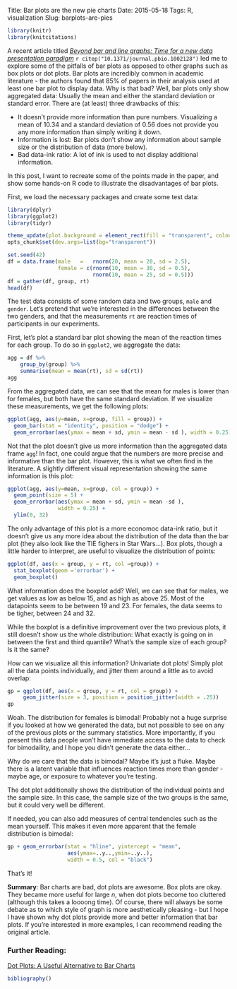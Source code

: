 Title: Bar plots are the new pie charts
Date: 2015-05-18
Tags: R, visualization
Slug: barplots-are-pies

```r
library(knitr)
library(knitcitations)
```

A recent article titled [*Beyond bar and line graphs: Time for a new data presentation paradigm*](http://dx.doi.org/10.1371/journal.pbio.1002128) `r citep("10.1371/journal.pbio.1002128")` led me to explore some of the pitfalls of bar plots as opposed to other graphs such as box plots or dot plots. Bar plots are incredibly common in academic literature - the authors found that 85% of papers in their analysis used at least one bar plot to display data. Why is that bad? Well, bar plots only show aggregated data: Usually the mean and either the standard deviation or standard error. There are (at least) three drawbacks of this:

* It doesn't provide more information than pure numbers. Visualizing a mean of 10.34 and a standard deviation of 0.56 does not provide you any more information than simply writing it down.
* Information is lost: Bar plots don't show any information about sample size or the distribution of data (more below).
* Bad data-ink ratio: A lot of ink is used to not display additional information.

In this post, I want to recreate some of the points made in the paper, and show some hands-on R code to illustrate the disadvantages of bar plots. 

First, we load the necessary packages and create some test data:
```r
library(dplyr)
library(ggplot2)
library(tidyr)
```
```r

theme_update(plot.background = element_rect(fill = "transparent", colour = NA))
opts_chunk$set(dev.args=list(bg="transparent"))
```
```r
set.seed(42)
df = data.frame(male   =   rnorm(20, mean = 20, sd = 2.5), 
                female = c(rnorm(10, mean = 30, sd = 0.5), 
                           rnorm(10, mean = 25, sd = 0.5)))
df = gather(df, group, rt)
head(df)
```

The test data consists of some random data and two groups, `male` and `gender`. Let's pretend that we're interested in the differences between the two genders, and that the measurements `rt` are reaction times of participants in our experiments.

First, let's plot a standard bar plot showing the mean of the reaction times for each group. To do so in `ggplot2`, we aggregate the data:

```r
agg = df %>%
    group_by(group) %>%
    summarise(mean = mean(rt), sd = sd(rt))
agg
```

From the aggregated data, we can see that the mean for males is lower than for females, but both have the same standard deviation. If we visualize these measurements, we get the following plots:

```r
ggplot(agg, aes(y=mean, x=group, fill = group)) +
  geom_bar(stat = "identity", position = "dodge") +
  geom_errorbar(aes(ymax = mean + sd, ymin = mean - sd ), width = 0.25) 
```

Not that the plot doesn't give us more information than the aggregated data frame `agg`! In fact, one could argue that the numbers are more precise and informative than the bar plot. However, this is what we often find in the literature. A slightly different visual representation showing the same information is this plot:

```r
ggplot(agg, aes(y=mean, x=group, col = group)) +
  geom_point(size = 5) +
  geom_errorbar(aes(ymax = mean + sd, ymin = mean -sd ), 
                width = 0.25) +
  ylim(0, 32)
```

The only advantage of this plot is a more economoc data-ink ratio, but it doesn't give us any more idea about the distribution of the data than the bar plot (they also look like the TIE fighers in Star Wars...). Box plots, though a little harder to interpret, are useful to visualize the distribution of points:

```r
ggplot(df, aes(x = group, y = rt, col =group)) +
  stat_boxplot(geom ='errorbar') +
  geom_boxplot()
```

What information does the boxplot add? Well, we can see that for males, we get values as low as below 15, and as high as above 25. Most of the datapoints seem to be between 19 and 23. For females, the data seems to be tigher, between 24 and 32. 

While the boxplot is a definitive improvement over the two previous plots, it still doesn't show us the whole distribution: What exactly is going on in between the first and third quantile? What's the sample size of each group? Is it the same?

How can we visualize all this information? Univariate dot plots! Simply plot all the data points individually, and jitter them around a little as to avoid overlap:

```r
gp = ggplot(df, aes(x = group, y = rt, col = group)) + 
     geom_jitter(size = 3, position = position_jitter(width = .25))
gp 
```

Woah. The distribution for females is bimodal! Probably not a huge surprise if you looked at how we generated the data, but not possible to see on any of the previous plots or the summary statistics. More importantly, if you present this data people won't have immediate access to the data to check for bimodaility, and I hope you didn't generate the data either...

Why do we care that the data is bimodal? Maybe it's just a fluke. Maybe there is a latent variable that influences reaction times more than gender - maybe age, or exposure to whatever you're testing. 

The dot plot additionally shows the distribution of the individual points and the sample size. In this case, the sample size of the two groups is the same, but it could very well be different. 

If needed, you can also add measures of central tendencies such as the mean yourself. This makes it even more apparent that the female distribution is bimodal:

```r
gp + geom_errorbar(stat = "hline", yintercept = "mean",
                   aes(ymax=..y..,ymin=..y..),
                   width = 0.5, col = "black")
```

That's it! 

**Summary**: Bar charts are bad, dot plots are awesome. Box plots are okay. They became more useful for large *n*, when dot plots become too cluttered (although this takes a loooong time). Of course, there will always be some debate as to which style of graph is more aesthetically pleasing - but I hope I have shown why dot plots provide more and better information that bar plots. If you're interested in more examples, I can recommend reading the original article.

### Further Reading:

[Dot Plots: A Useful Alternative to Bar Charts](http://www.perceptualedge.com/articles/b-eye/dot_plots.pdf)

```r
bibliography()
```